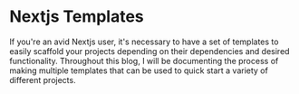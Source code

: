 # Nextjs Templates

If you're an avid Nextjs user, it's necessary to have a set of templates to easily scaffold your projects depending on their dependencies and desired functionality. Throughout this blog, I will be documenting the process of making multiple templates that can be used to quick start a variety of different projects.

